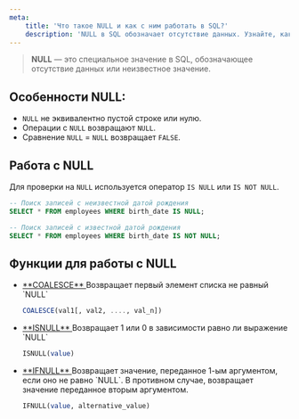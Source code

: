 ```yaml
---
meta:
    title: 'Что такое NULL и как с ним работать в SQL?'
    description: 'NULL в SQL обозначает отсутствие данных. Узнайте, как работать с NULL с помощью операторов IS NULL, IS NOT NULL и функций COALESCE, ISNULL, IFNULL.'
---
```


> **NULL** — это специальное значение в SQL, обозначающее отсутствие данных или неизвестное значение.

## Особенности NULL:

-   `NULL` не эквивалентно пустой строке или нулю.
-   Операции с `NULL` возвращают `NULL`.
-   Сравнение `NULL` = `NULL` возвращает `FALSE`.

## Работа с NULL

Для проверки на `NULL` используется оператор `IS NULL` или `IS NOT NULL`.

```sql
-- Поиск записей с неизвестной датой рождения
SELECT * FROM employees WHERE birth_date IS NULL;

-- Поиск записей с известной датой рождения
SELECT * FROM employees WHERE birth_date IS NOT NULL;
```

## Функции для работы с NULL

-   <a href="/handbook/COALESCE" target="_blank">
        **COALESCE**
    </a>
    Возвращает первый элемент списка не равный `NULL`

    ```sql
    COALESCE(val1[, val2, ...., val_n])
    ```

-   <a href="/handbook/ISNULL" target="_blank">
        **ISNULL**
    </a>
    Возвращает 1 или 0 в зависимости равно ли выражение `NULL`

    ```sql
    ISNULL(value)
    ```

-   <a href="/handbook/IFNULL" target="_blank">
        **IFNULL**
    </a>
    Возвращает значение, переданное 1-ым аргументом, если оно не равно `NULL`. В противном
    случае, возвращает значение переданное вторым аргументом.

    ```sql
    IFNULL(value, alternative_value)
    ```

